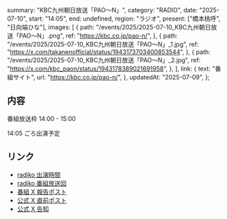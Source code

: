   summary: "KBC九州朝日放送「PAO～N」",
  category: "RADIO",
  date: "2025-07-10",
  start: "14:05",
  end: undefined,
  region: "ラジオ",
  present: ["橋本桃呼", "日向端ひな"],
  images: [
    {
      path: "/events/2025/2025-07-10_KBC九州朝日放送「PAO～N」.png",
      ref: "https://kbc.co.jp/pao-n/",
    },
    {
      path: "/events/2025/2025-07-10_KBC九州朝日放送「PAO～N」_1.jpg",
      ref: "https://x.com/takanenofficial/status/1943173703400853544",
    },
    {
      path: "/events/2025/2025-07-10_KBC九州朝日放送「PAO～N」_2.jpg",
      ref: "https://x.com/kbc_paon/status/1943178389021691958",
    },
  ],
  link: {
    text: "番組サイト",
    url: "https://kbc.co.jp/pao-n/",
  },
  updatedAt: "2025-07-09",
};

## 内容

番組放送枠 14:00 - 15:00

14:05 ごろ出演予定

## リンク

- [radiko 出演時間](https://radiko.jp/share/?sid=KBC&t=20250710140500)
- [radiko 番組放送回](https://radiko.jp/share/?sid=KBC&t=20250710140000)
- [番組 X 報告ポスト](https://x.com/kbc_paon/status/1943178389021691958)
- [公式 X 直前ポスト](https://x.com/takanenofficial/status/1943173703400853544)
- [公式 X 告知](https://x.com/takanenofficial/status/1942871358289195370)
